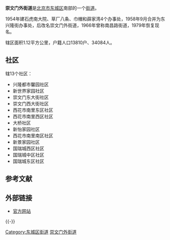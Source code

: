 {{Coord|39.8955|N|116.4270|E|scale:10000|display=title}}
{{中国乡级行政区
|景观照片文件名 = 
|景观照片描述 = 
|汉语拼音 = 
|其他语言 = 
|其他语言名称 = 
|旧称 = 
|地名出处 = 
|位置图文件名 = 
|位置图描述 = 
|自定义图片= 
|建置时间 = 
|政府驻地 = 
|毗邻 = 
|总面积 = 
|总人口 = 
|总人口年份 = 
|户籍人口 = 
|户籍人口年份 = 
|常住人口 = 
|常住人口年份 = 
|人口密度 = 
|GDP = 
|GDP年份 = 
|邮政编码 = 
|电话区号 = 10
|官方网站 = 
|网站名称 = 
|11/01/01/012/000}}
'''崇文门外街道'''是[[北京市|北京市]][[东城区_(北京市)|东城区]]南部的一个[[街道_(行政区划)|街道]]。

1954年建石虎南大院、草厂八条、巾帽和薛家湾4个办事处，1958年9月合并为东兴隆街办事处，后改名崇文门外街道，1966年曾称南昌路街道，1979年恢复现名。

辖区面积1.12平方公里，户籍人口13810户、34084人。
==社区==
辖13个社区：
*兴隆都市馨园社区
*新世界家园社区
*崇文门东大街社区
*崇文门西大街社区
*西花市南里东区社区
*西花市南里西区社区
*大桥社区
*新怡家园社区
*西花市南里南区社区
*新景家园社区
*国瑞城西区社区
*国瑞城中区社区
*国瑞城东区社区

== 参考文献 ==
{{Reflist}}

== 外部链接 ==
* [https://web.archive.org/web/20090721093824/http://www.chongwai.gov.cn/ 官方网站]

{{-}}
{{北京市东城区行政区划}}

[[Category:东城区街道|Category:东城区街道]]
[[Category:崇文门外街道|]]

{{北京行政区划小作品}}